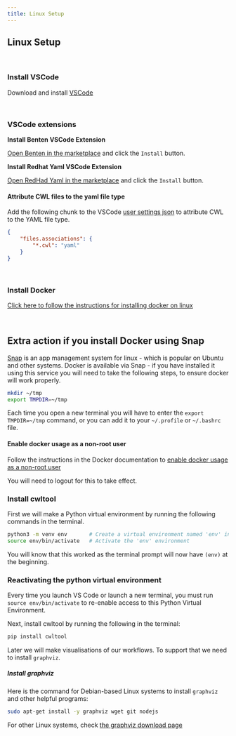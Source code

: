 ```yaml
---
title: Linux Setup
---
```


## Linux Setup

<br>

### Install VSCode

Download and install [VSCode](https://code.visualstudio.com/)

<br>

### VSCode extensions


**Install Benten VSCode Extension**

[Open Benten in the marketplace][benten_vs_code_marketplace] and click the `Install` button.


**Install Redhat Yaml VSCode Extension**

[Open RedHad Yaml in the marketplace][redhat_yaml_vs_code_marketplace] and click the `Install` button.


#### Attribute CWL files to the yaml file type

Add the following chunk to the VSCode [user settings json][user_settings_json] to attribute CWL to the YAML file type.

```json
{
    "files.associations": {
        "*.cwl": "yaml"
    }
}
```

<br>

### Install Docker

[Click here to follow the instructions for installing docker on linux][docker_server_install]

<br>

:::::::: callout

## Extra action if you install Docker using Snap
[Snap](https://snapcraft.io/) is an app management system for linux - which is popular on
Ubuntu and other systems. Docker is available via Snap - if you have installed it using
this service you will need to take the following steps, to ensure docker will work properly.

```bash
mkdir ~/tmp
export TMPDIR=~/tmp
```

Each time you open a new terminal you will have to enter the `export TMPDIR=~/tmp` command,
or you can add it to your `~/.profile` or `~/.bashrc` file.

::::::::::::::

#### Enable docker usage as a non-root user

Follow the instructions in the Docker documentation to [enable docker usage as a non-root user][enable_user_docker_usage]

You will need to logout for this to take effect.


### Install cwltool

First we will make a Python virtual environment by running the following commands in the terminal.

```bash
python3 -m venv env       # Create a virtual environment named 'env' in the current directory
source env/bin/activate   # Activate the 'env' environment
```

You will know that this worked as the terminal prompt will now have `(env)` at the beginning.

:::::::::::: callout

### Reactivating the python virtual environment

Every time you launch VS Code or launch a new terminal, you must run `source env/bin/activate`
to re-enable access to this Python Virtual Environment.

::::::::::::::

Next, install cwltool by running the following in the terminal:

```bash
pip install cwltool
```

Later we will make visualisations of our workflows.
To support that we need to install `graphviz`.

##### Install graphviz

Here is the command for Debian-based Linux systems to install `graphviz` and other helpful programs:

```bash
sudo apt-get install -y graphviz wget git nodejs
```

For other Linux systems, check [the graphviz download page][graphviz_download_page]


[vs_code]: https://code.visualstudio.com/
[benten_vs_code_marketplace]: https://marketplace.visualstudio.com/items?itemName=sbg-rabix.benten-cwl
[redhat_yaml_vs_code_marketplace]: https://marketplace.visualstudio.com/items?itemName=redhat.vscode-yaml
[user_settings_json]: https://code.visualstudio.com/docs/getstarted/settings#_settingsjson
[docker_server_install]: https://docs.docker.com/engine/install/#server
[enable_user_docker_usage]: https://docs.docker.com/engine/install/linux-postinstall/#manage-docker-as-a-non-root-user
[graphviz_download_page]: https://graphviz.org/download/#linux
